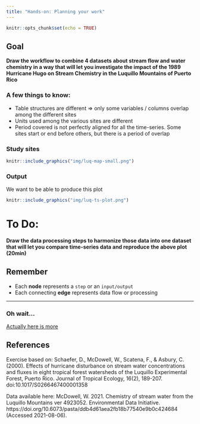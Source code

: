```yaml
---
title: "Hands-on: Planning your work"
---
```


```r
knitr::opts_chunk$set(echo = TRUE)
```


## Goal

**Draw the workflow to combine 4 datasets about stream flow and water chemistry in a way that will let you investigate the impact of the 1989 Hurricane Hugo on Stream Chemistry in the Luquillo Mountains of Puerto Rico**


### A few things to know:

- Table structures are different => only some variables / columns overlap among the different sites
- Units used among the various sites are different
- Period covered is not perfectly aligned for all the time-series. Some sites start or end before others, but there is a period of overlap




### Study sites

```r
knitr::include_graphics("img/luq-map-small.png")
```

### Output

We want to be able to produce this plot

```r
knitr::include_graphics("img/luq-ts-plot.png")
```
# To Do:

**Draw the data processing steps to harmonize those data into one dataset that will let you compare time-series data and reproduce the above plot (20min)**

## Remember

- Each **node** represents a `step` or an `input/output`
- Each connecting **edge** represents data flow or processing


---

### Oh wait...

[Actually here is more](day1-hands-on_drawings_p2.html)


## References

Exercise based on: Schaefer, D., McDowell, W., Scatena, F., & Asbury, C. (2000). Effects of hurricane disturbance on stream water concentrations and fluxes in eight tropical forest watersheds of the Luquillo Experimental Forest, Puerto Rico. Journal of Tropical Ecology, 16(2), 189-207. doi:10.1017/S0266467400001358

Data available here: McDowell, W. 2021. Chemistry of stream water from the Luquillo Mountains ver 4923052. Environmental Data Initiative. https://doi.org/10.6073/pasta/ddb4d61aea2fb18b77540e9b0c424684 (Accessed 2021-08-06).

